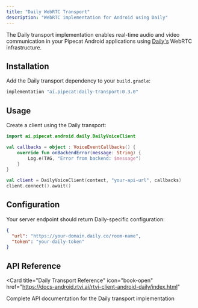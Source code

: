 ```yaml
---
title: "Daily WebRTC Transport"
description: "WebRTC implementation for Android using Daily"
---
```


The Daily transport implementation enables real-time audio and video communication in your Pipecat Android applications using [Daily's](https://www.daily.co/) WebRTC infrastructure.

## Installation

Add the Daily transport dependency to your `build.gradle`:

```gradle
implementation "ai.pipecat:daily-transport:0.3.0"
```

## Usage

Create a client using the Daily transport:

```kotlin
import ai.pipecat.android.daily.DailyVoiceClient

val callbacks = object : VoiceEventCallbacks() {
    override fun onBackendError(message: String) {
        Log.e(TAG, "Error from backend: $message")
    }
}

val client = DailyVoiceClient(context, "your-api-url", callbacks)
client.connect().await()
```

## Configuration

Your server endpoint should return Daily-specific configuration:

```json
{
  "url": "https://your-domain.daily.co/room-name",
  "token": "your-daily-token"
}
```

## API Reference

<Card
  title="Daily Transport Reference"
  icon="book-open"
  href="https://docs-android.rtvi.ai/rtvi-client-android-daily/index.html"
>
  Complete API documentation for the Daily transport implementation
</Card>
